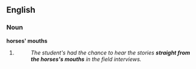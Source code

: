 ==English==

===Noun===
'''horses' mouths'''

# {{plural of|[[horse's mouth]]}}
#: ''The student's had the chance to hear the stories '''straight from the horses's mouths''' in the field interviews.''